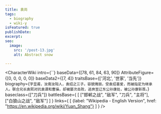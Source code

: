 ```yaml
---
title: 袁尚
tags:
  - biography
  - wiki-y
isFeatured: true
publishDate:
excerpt:
seo:
  image:
    src: '/post-13.jpg'
    alt: Abstract snow

---
```



<CharacterWiki
  intro={``}
  baseData={[78, 61, 84, 63, 90]}
  AttributeFigure={[0, 0, 0, 0, 0]}
  baseData2={[7, 4]}
  traitsBase={['河北', '世家', '当先']}
  biography={`字显甫，汝南汝阳人，袁绍之三子。容貌瑰丽，受袁绍喜爱，而被指定为继承人。联合兄长袁熙对抗袁谭和曹操，却被屡次击败，逃奔至辽东公孙康处，被公孙康斩首。`}
  baseclass={["刀兵"]}
  battlesBase={
    [
      ["邯郸之战", "敌军", "刀兵", "主将"],
      ["白狼山之战", "敌军"]
    ]
  }
  links={
    [
      {label: "Wikipedia - English Version", href: "https://en.wikipedia.org/wiki/Yuan_Shang"}
    ]
  }
/>

